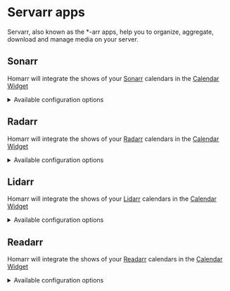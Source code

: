 # Servarr apps

Servarr, also known as the *-arr apps, help you to organize, aggregate, download and manage media on your server.

## Sonarr

Homarr will integrate the shows of your [Sonarr](https://sonarr.tv/) calendars in the [Calendar Widget](/docs/1.10.0/widgets/calendar)

<details>
  <summary>
  Available configuration options
  </summary>
  <div>

| Field    | Type    | Description |
| -------- | ------- | ----------- |
| ApiKey | Private | Token used for authentication |

  </div>
</details>

## Radarr

Homarr will integrate the shows of your [Radarr](https://radarr.video/) calendars in the [Calendar Widget](/docs/1.10.0/widgets/calendar)

<details>
  <summary>
  Available configuration options
  </summary>
  <div>

| Field    | Type    | Description |
| -------- | ------- | ----------- |
| ApiKey | Private | Token used for authentication |

  </div>
</details>

## Lidarr

Homarr will integrate the shows of your [Lidarr](https://lidarr.audio/) calendars in the [Calendar Widget](/docs/1.10.0/widgets/calendar)

<details>
  <summary>
  Available configuration options
  </summary>
  <div>

| Field    | Type    | Description |
| -------- | ------- | ----------- |
| ApiKey | Private | Token used for authentication |

  </div>
</details>

## Readarr

Homarr will integrate the shows of your [Readarr](https://readarr.com/) calendars in the [Calendar Widget](/docs/1.10.0/widgets/calendar)

<details>
  <summary>
  Available configuration options
  </summary>
  <div>

| Field    | Type    | Description |
| -------- | ------- | ----------- |
| ApiKey | Private | Token used for authentication |

  </div>
</details>